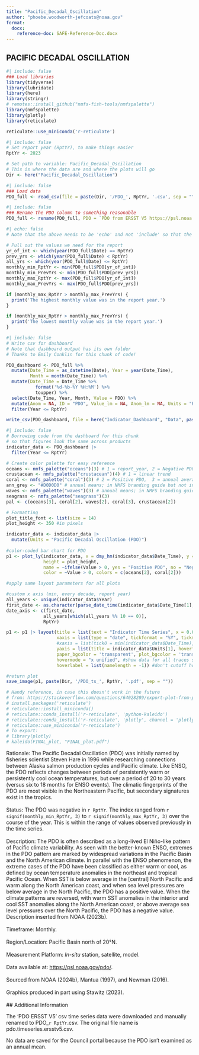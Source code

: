 ```yaml
---
title: "Pacific_Decadal_Oscillation"
author: "phoebe.woodworth-jefcoats@noaa.gov"
format:
  docx:
    reference-doc: SAFE-Reference-Doc.docx
---
```


## PACIFIC DECADAL OSCILLATION

```r
#| include: false
### Load libraries
library(tidyverse)
library(lubridate)
library(here)
library(stringr)
# remotes::install_github("nmfs-fish-tools/nmfspalette")
library(nmfspalette)
library(plotly)
library(reticulate)

reticulate::use_miniconda('r-reticulate')
```

```r
#| include: false
# Set report year (RptYr), to make things easier
RptYr <- 2023

# Set path to variable: Pacific_Decadal_Oscillation
# This is where the data are and where the plots will go
Dir <- here("Pacific_Decadal_Oscillation")
```

```r
#| include: false
### Load data
PDO_full <- read_csv(file = paste(Dir, '/PDO_', RptYr, '.csv', sep = ""))
```

```r
#| include: false
### Rename the PDO column to something reasonable
PDO_full <- rename(PDO_full, PDO = `PDO from ERSST V5 https://psl.noaa.gov/pdo/ Using EOF from 1920 to 2014 for N Pacific (see webpage)`)
```

```r
#| echo: false
# Note that the above needs to be 'echo' and not 'include' so that the error checks print.

# Pull out the values we need for the report 
yr_of_int <- which(year(PDO_full$Date) == RptYr)
prev_yrs <- which(year(PDO_full$Date) < RptYr)
all_yrs <- which(year(PDO_full$Date) <= RptYr)
monthly_min_RptYr <- min(PDO_full$PDO[yr_of_int])
monthly_min_PrevYrs <- min(PDO_full$PDO[prev_yrs])
monthly_max_RptYr <- max(PDO_full$PDO[yr_of_int])
monthly_max_PrevYrs <- max(PDO_full$PDO[prev_yrs])

if (monthly_max_RptYr > monthly_max_PrevYrs) {
  print('The highest monthly value was in the report year.')
}

if (monthly_max_RptYr > monthly_max_PrevYrs) {
  print('The lowest monthly value was in the report year.')
}
```

```r
#| include: false
# Write csv for dashboard
# Note that dashboard output has its own folder
# Thanks to Emily Conklin for this chunk of code!

PDO_dashboard <- PDO_full %>%
  mutate(Date_Time = as_datetime(Date), Year = year(Date_Time), 
         Month = month(Date_Time)) %>%
  mutate(Date_Time = Date_Time %>%
           format('%d-%b-%Y %H:%M') %>%
           toupper) %>%
  select(Date_Time, Year, Month, Value = PDO) %>%
  mutate(Anom = NA, ID = "PDO", Value_lm = NA, Anom_lm = NA, Units = "Pacific Decadal Oscillation") |>
  filter(Year <= RptYr) 

write_csv(PDO_dashboard, file = here("Indicator_Dashboard", "Data", paste('PDO_Dashboard_Data_', RptYr, '.csv', sep = "")))
```

```r
#| include: false
# Borrowing code from the dashboard for this chunk
# so that figures look the same across products
indicator_data <- PDO_dashboard |>
  filter(Year <= RptYr)

# Create color palette for easy reference 
oceans <- nmfs_palette("oceans")(3) # 1 = report_year, 2 = Negative PDO, 3 = previous years
crustacean <- nmfs_palette("crustacean")(4) # 1 = linear trend
coral <- nmfs_palette("coral")(3) # 2 = Positive PDO,  3 = annual average for Rpt Yr
ann_grey <- "#D0D0D0" # annual means; in NMFS branding guide but not in package
waves <- nmfs_palette("waves")(3) # annual means; in NMFS branding guide but not in package
seagrass <- nmfs_palette("seagrass")(3)
pal <- c(oceans[3], coral[2], waves[2], coral[3], crustacean[2])

# Formatting
plot_title_font <- list(size = 14)
plot_height <- 350 #in pixels

indicator_data <- indicator_data |>
  mutate(Units = "Pacific Decadal Oscillation (PDO)")
      
#color-coded bar chart for PDO
p1 <- plot_ly(indicator_data, x = dmy_hm(indicator_data$Date_Time), y = ~Value, type = "bar",
              height = plot_height,
              name = ~ifelse(Value > 0, yes = "Positive PDO", no = "Negative PDO"),
              color = ~Value > 0, colors = c(oceans[2], coral[2]))

#apply same layout parameters for all plots

#custom x axis (min, every decade, report year)
all_years <- unique(indicator_data$Year)
first_date <- as.character(parse_date_time(indicator_data$Date_Time[1], orders = "d-b-Y H:M"))
date_axis <- c(first_date, 
              all_years[which(all_years %% 10 == 0)], 
              RptYr)

p1 <- p1 |> layout(title = list(text = "Indicator Time Series", x = 0.01, font = plot_title_font), #add title
                   xaxis = list(type = "date", tickformat = "%Y", tickmode = "array", tickvals = date_axis, tickangle = 90, showgrid = TRUE),
                   #xaxis = list(tick0 = min(indicator_data$Date_Time), dtick = "M24"),
                   yaxis = list(title = indicator_data$Units[1], hoverformat = '.3f', range = list(-5, 5), tickvals = list(-5, -4, -3, -2, -1, 0, 1, 2, 3, 4, 5)), #add units and round values in hover display; not sure of a better way to set axis limits and ticks...
                   paper_bgcolor = 'transparent', plot_bgcolor = 'transparent', #transparent background
                   hovermode = "x unified", #show data for all traces simultaneously
                   hoverlabel = list(namelength = -1)) #don't cutoff hoverinfo due to length

#return plot 
save_image(p1, paste(Dir, '/PDO_ts_', RptYr, '.pdf', sep = ""))

# Handy reference, in case this doesn't work in the future
# from: https://stackoverflow.com/questions/64028289/export-plot-from-plotly-into-pdf
# install.packages('reticulate')
# reticulate::install_miniconda()
# reticulate::conda_install('r-reticulate', 'python-kaleido')
# reticulate::conda_install('r-reticulate', 'plotly', channel = 'plotly')
# reticulate::use_miniconda('r-reticulate')
# To export:
# library(plotly)
# kaleido(FINAL_plot, "FINAL_plot.pdf")
```

Rationale: The Pacific Decadal Oscillation (PDO) was initially named by fisheries scientist Steven Hare in 1996 while researching connections between Alaska salmon production cycles and Pacific climate. Like ENSO, the PDO reflects changes between periods of persistently warm or persistently cool ocean temperatures, but over a period of 20 to 30 years (versus six to 18 months for ENSO events). The climatic fingerprints of the PDO are most visible in the Northeastern Pacific, but secondary signatures exist in the tropics.  
\
Status: The PDO was negative in `r RptYr`. The index ranged from `r signif(monthly_min_RptYr, 3)` to `r signif(monthly_max_RptYr, 3)` over the course of the year.  This is within the range of values observed previously in the time series.  
\
Description: The PDO is often described as a long-lived El Niño-like pattern of Pacific climate variability. As seen with the better-known ENSO, extremes in the PDO pattern are marked by widespread variations in the Pacific Basin and the North American climate. In parallel with the ENSO phenomenon, the extreme cases of the PDO have been classified as either warm or cool, as defined by ocean temperature anomalies in the northeast and tropical Pacific Ocean. When SST is below average in the [central] North Pacific and warm along the North American coast, and when sea level pressures are below average in the North Pacific, the PDO has a positive value. When the climate patterns are reversed, with warm SST anomalies in the interior and cool SST anomalies along the North American coast, or above average sea level pressures over the North Pacific, the PDO has a negative value. Description inserted from NOAA (2023b).  
\
Timeframe: Monthly.  
\
Region/Location: Pacific Basin north of 20°N.  
\
Measurement Platform: *In-situ* station, satellite, model.  
\
Data available at: <https://psl.noaa.gov/pdo/>.  
\
Sourced from NOAA (2024b), Mantua (1997), and Newman (2016).  
\
Graphics produced in part using Stawitz (2023).  
\
## Additional Information

The 'PDO ERSST V5' csv time series data were downloaded and manually renamed to PDO_`r RptYr`.csv.  The original file name is pdo.timeseries.ersstv5.csv.

No data are saved for the Council portal because the PDO isn't examined as an annual mean.
